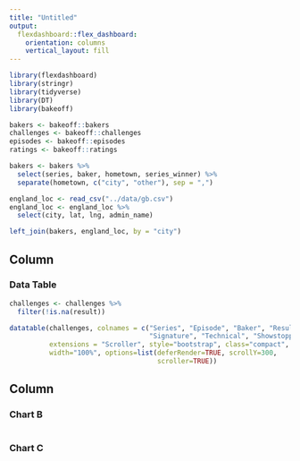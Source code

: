 ```yaml
---
title: "Untitled"
output: 
  flexdashboard::flex_dashboard:
    orientation: columns
    vertical_layout: fill
---
```


```r
library(flexdashboard)
library(stringr)
library(tidyverse)
library(DT)
library(bakeoff)

bakers <- bakeoff::bakers
challenges <- bakeoff::challenges
episodes <- bakeoff::episodes
ratings <- bakeoff::ratings

bakers <- bakers %>% 
  select(series, baker, hometown, series_winner) %>% 
  separate(hometown, c("city", "other"), sep = ",")

england_loc <- read_csv("../data/gb.csv")
england_loc <- england_loc %>% 
  select(city, lat, lng, admin_name)

left_join(bakers, england_loc, by = "city")
```

Column {data-width=650}
-----------------------------------------------------------------------

### Data Table

```r
challenges <- challenges %>% 
  filter(!is.na(result))

datatable(challenges, colnames = c("Series", "Episode", "Baker", "Result",
                                   "Signature", "Technical", "Showstopper"), 
          extensions = "Scroller", style="bootstrap", class="compact", 
          width="100%", options=list(deferRender=TRUE, scrollY=300, 
                                     scroller=TRUE))

```

Column {data-width=350}
-----------------------------------------------------------------------

### Chart B

```r

```

### Chart C

```r

```

